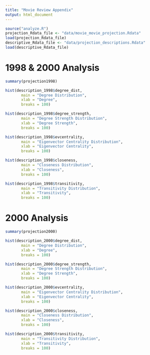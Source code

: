 ```yaml
---
title: "Movie Review Appendix"
output: html_document
---
```


```r
source("analyze.R")
projection_Rdata_file <- "data/movie_movie_projection.Rdata"
load(projection_Rdata_file)
descriptive_Rdata_file <- "data/projection_descriptions.Rdata"
load(descriptive_Rdata_file)
```

# 1998 & 2000 Analysis

```r
summary(projection1998)
```

```r
hist(description_1998$degree_dist,
       main = "Degree Distribution",
       xlab = "Degree",
       breaks = 100)
```

```r
hist(description_1998$degree_strength,
       main = "Degree Strength Distribution",
       xlab = "Degree Strength",
       breaks = 100)
```

```r
hist(description_1998$evcentrality,
       main = "Eigenvector Centrality Distribution",
       xlab = "Eigenvector Centrality",
       breaks = 100)
```

```r
hist(description_1998$closeness,
       main = "Closeness Distribution",
       xlab = "Closeness",
       breaks = 100)
```

```r
hist(description_1998$transitivity,
       main = "Transitivity Distribution",
       xlab = "Transitivity",
       breaks = 100)
```

# 2000 Analysis

```r
summary(projection2000)
```

```r
hist(description_2000$degree_dist,
       main = "Degree Distribution",
       xlab = "Degree",
       breaks = 100)
```

```r
hist(description_2000$degree_strength,
       main = "Degree Strength Distribution",
       xlab = "Degree Strength",
       breaks = 100)
```

```r
hist(description_2000$evcentrality,
       main = "Eigenvector Centrality Distribution",
       xlab = "Eigenvector Centrality",
       breaks = 100)
```

```r
hist(description_2000$closeness,
       main = "Closeness Distribution",
       xlab = "Closeness",
       breaks = 100)
```

```r
hist(description_2000$transitivity,
       main = "Transitivity Distribution",
       xlab = "Transitivity",
       breaks = 100)
```